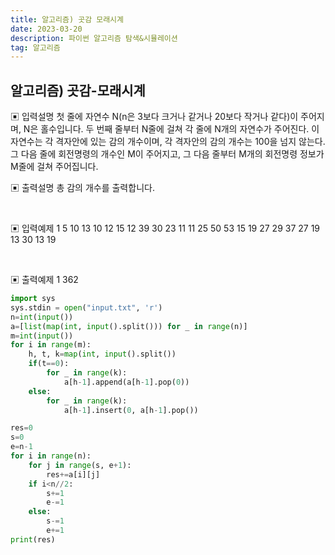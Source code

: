 ```yaml
---
title: 알고리즘) 곳감 모래시계
date: 2023-03-20
description: 파이썬 알고리즘 탐색&시뮬레이션
tag: 알고리즘
---
```


## 알고리즘) 곳감-모래시계

<p>
▣ 입력설명
첫 줄에 자연수 N(n은 3보다 크거나 같거나 20보다 작거나 같다)이 주어지며, N은 홀수입니다.
두 번째 줄부터 N줄에 걸쳐 각 줄에 N개의 자연수가 주어진다.
이 자연수는 각 격자안에 있는 감의 개수이며, 각 격자안의 감의 개수는 100을 넘지 않는다. 그 다음 줄에 회전명령의 개수인 M이 주어지고, 그 다음 줄부터 M개의 회전명령 정보가 M줄에 걸쳐 주어집니다.

</p>

▣ 출력설명
총 감의 개수를 출력합니다.

<br />

▣ 입력예제 1
5
10 13 10 12 15
12 39 30 23 11
11 25 50 53 15
19 27 29 37 27
19 13 30 13 19

<br />

▣ 출력예제 1 362

```python
import sys
sys.stdin = open("input.txt", 'r')
n=int(input())
a=[list(map(int, input().split())) for _ in range(n)]
m=int(input())
for i in range(m):
    h, t, k=map(int, input().split())
    if(t==0):
        for _ in range(k):
            a[h-1].append(a[h-1].pop(0))
    else:
        for _ in range(k):
            a[h-1].insert(0, a[h-1].pop())

res=0
s=0
e=n-1
for i in range(n):
    for j in range(s, e+1):
        res+=a[i][j]
    if i<n//2:
        s+=1
        e-=1
    else:
        s-=1
        e+=1
print(res)
```
